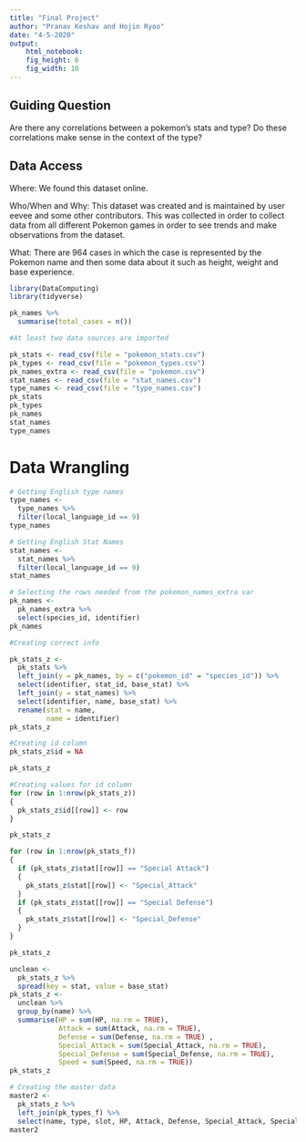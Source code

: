 ```yaml
---
title: "Final Project"
author: "Pranav Keshav and Hojin Ryoo"
date: "4-5-2020"
output: 
    html_notebook:
    fig_height: 6
    fig_width: 10
---
```


## Guiding Question

Are there any correlations between a pokemon's stats and type? Do these correlations make sense in the context of the type? 


## Data Access

Where: We found this dataset online. 

Who/When and Why: This dataset was created and is maintained by user eevee and some other contributors. This was collected in order to collect data from all different Pokemon games in order to see trends and make observations from the dataset. 

What: There are 964 cases in which the case is represented by the Pokemon name and then some data about it such as height, weight and base experience.

```r
library(DataComputing)
library(tidyverse)
```

```r
pk_names %>%
  summarise(total_cases = n())
```

```r
#At least two data sources are imported

pk_stats <- read_csv(file = "pokemon_stats.csv")
pk_types <- read_csv(file = "pokemon_types.csv")
pk_names_extra <- read_csv(file = "pokemon.csv")
stat_names <- read_csv(file = "stat_names.csv")
type_names <- read_csv(file = "type_names.csv")
pk_stats
pk_types
pk_names
stat_names
type_names
```

# Data Wrangling

```r
# Getting English type names
type_names <-
  type_names %>%
  filter(local_language_id == 9)
type_names
```

```r
# Getting English Stat Names
stat_names <-
  stat_names %>%
  filter(local_language_id == 9)
stat_names
```

```r
# Selecting the rows needed from the pokemon_names_extra var
pk_names <-
  pk_names_extra %>%
  select(species_id, identifier)
pk_names
```

```r
#Creating correct info

pk_stats_z <-
  pk_stats %>%
  left_join(y = pk_names, by = c("pokemon_id" = "species_id")) %>%
  select(identifier, stat_id, base_stat) %>%
  left_join(y = stat_names) %>%
  select(identifier, name, base_stat) %>%
  rename(stat = name, 
         name = identifier)
pk_stats_z
```

```r
#Creating id column
pk_stats_z$id = NA

pk_stats_z
```

```r
#Creating values for id column
for (row in 1:nrow(pk_stats_z)) 
{
  pk_stats_z$id[[row]] <- row
}

pk_stats_z
```

```r
for (row in 1:nrow(pk_stats_f))
{
  if (pk_stats_z$stat[[row]] == "Special Attack")
  {
    pk_stats_z$stat[[row]] <- "Special_Attack"
  }
  if (pk_stats_z$stat[[row]] == "Special Defense")
  {
    pk_stats_z$stat[[row]] <- "Special_Defense"
  }
}

pk_stats_z
```


```r
unclean <-
  pk_stats_z %>%
  spread(key = stat, value = base_stat)
pk_stats_z <-
  unclean %>%
  group_by(name) %>%
  summarise(HP = sum(HP, na.rm = TRUE), 
            Attack = sum(Attack, na.rm = TRUE),
            Defense = sum(Defense, na.rm = TRUE) ,
            Special_Attack = sum(Special_Attack, na.rm = TRUE),
            Special_Defense = sum(Special_Defense, na.rm = TRUE),
            Speed = sum(Speed, na.rm = TRUE))
pk_stats_z
```

```r
# Creating the master data
master2 <-
  pk_stats_z %>%
  left_join(pk_types_f) %>%
  select(name, type, slot, HP, Attack, Defense, Special_Attack, Special_Defense, Speed)
master2
```
